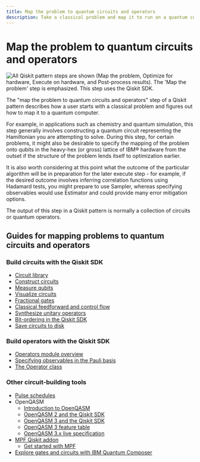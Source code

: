 ```yaml
---
title: Map the problem to quantum circuits and operators
description: Take a classical problem and map it to run on a quantum computer.
---
```


# Map the problem to quantum circuits and operators

![All Qiskit pattern steps are shown (Map the problem, Optimize for hardware, Execute on hardware, and Post-process results). The 'Map the problem' step is emphasized.  This step uses the Qiskit SDK.](/docs/images/qiskit-patterns/map-problem.svg)

The "map the problem to quantum circuits and operators" step of a Qiskit pattern describes how a user starts with a classical
problem and figures out how to map it to a quantum computer.

For example, in applications such as chemistry and quantum simulation, this step generally involves
constructing a quantum circuit representing the Hamiltonian you are attempting to solve.
During this step, for certain problems, it might also be desirable to specify the mapping of
the problem onto qubits in the heavy-hex (or gross) lattice of IBM&reg; hardware from the
outset if the structure of the problem lends itself to optimization earlier.

It is also worth considering at this point what the outcome of the particular algorithm will be
in preparation for the later execute step - for example, if the desired outcome involves
inferring correlation functions using Hadamard tests, you might prepare to use Sampler, whereas
specifying observables would use Estimator and could provide many error mitigation options.

The output of this step in a Qiskit pattern is normally a collection of circuits or quantum operators.

## Guides for mapping problems to quantum circuits and operators

### Build circuits with the Qiskit SDK
* [Circuit library](./circuit-library)
* [Construct circuits](./construct-circuits)
* [Measure qubits](./measure-qubits)
* [Visualize circuits](./visualize-circuits)
* [Fractional gates](./fractional-gates)
* [Classical feedforward and control flow](./classical-feedforward-and-control-flow)
* [Synthesize unitary operators](./synthesize-unitary-operators)
* [Bit-ordering in the Qiskit SDK](./bit-ordering)
* [Save circuits to disk](./save-circuits)

### Build operators with the Qiskit SDK
* [Operators module overview](./operators-overview)
* [Specifying observables in the Pauli basis](./specify-observables-pauli)
* [The Operator class](./operator-class)

### Other circuit-building tools
* [Pulse schedules](./pulse)
* OpenQASM
  * [Introduction to OpenQASM](./introduction-to-qasm)
  * [OpenQASM 2 and the Qiskit SDK](./interoperate-qiskit-qasm2)
  * [OpenQASM 3 and the Qiskit SDK](./interoperate-qiskit-qasm3)
  * [OpenQASM 3 feature table](./qasm-feature-table)
  * [OpenQASM 3.x live specification](https://openqasm.com/)
* [MPF Qiskit addon](/docs/guides/qiskit-addons-mpf)
  * [Get started with MPF](/docs/guides/qiskit-addons-mpf-get-started)
* [Explore gates and circuits with IBM Quantum Composer](/docs/guides/composer)

